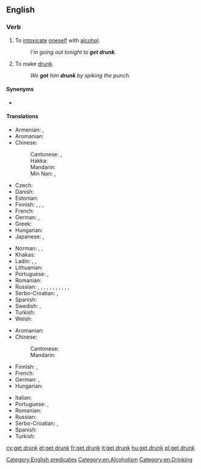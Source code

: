 ==English==

===Verb===
{{en-verb|gets drunk|getting drunk|got drunk|gotten drunk}}

# {{lb|en|intransitive}} To [[intoxicate]] [[oneself]] with [[alcohol]].
#: ''I'm going out tonight to '''get drunk'''.''
# {{lb|en|transitive}} To make [[drunk]].
#: ''We '''got''' him '''drunk''' by spiking the punch.''

====Synonyms====
* {{l|en|bedrink}} {{qual|archaic}}

====Translations====
{{trans-top|to intoxicate oneself with alcohol}}
* Armenian: {{t+|hy|հարբել}}, {{t|hy|արբենալ}}
* Aromanian: {{t|rup|mbet|alt=mi-mbet}}
* Chinese:
*: Cantonese: {{t|yue|飲醉|sc=Hani}}, {{t|yue|饮醉|tr=jam2 zeoi3|sc=Hani}}
*: Hakka: {{t|hak|食酒醉|tr=sṳ̍t-chiú-chui|sc=Hani}}
*: Mandarin: {{t+|cmn|喝醉|tr=hēzuì|sc=Hani}}
*: Min Nan: {{t|nan|燒酒醉|sc=Hani}}, {{t|nan|烧酒醉|tr=sio-chiú-chùi|sc=Hani}}
* Czech: {{t|cs|opít|alt=opít se}}
* Danish: {{t|da|blive fuld}}
* Estonian: {{t+|et|purju jääma}}
* Finnish: {{t+|fi|juopua}}, {{t+|fi|humaltua}}, {{t|fi|tulla juovuksiin}}, {{t|fi|tulla humalaan}}
* French: {{t+|fr|souler|alt=se souler}}
* German: {{t+|de|betrinken|alt=sich betrinken}}, {{t+|de|saufen}}
* Greek: {{t+|el|μεθώ}}
* Hungarian: {{t+|hu|berúg}}
* Japanese: {{t|ja|酔っ払う|tr=よっぱらう, yopparau|sc=Jpan}}, {{t+|ja|酔う|tr=よう, you|sc=Jpan}}
{{trans-mid}}
* Norman: {{t|nrf|bouaissonner}}, {{t|nrf|prendre eune tchuite}}, {{t|nrf|soûler|alt=sé soûler}}
* Khakas: {{t|kjh|изірерге|sc=Cyrl}}
* Ladin: {{t|lld|fe na steca}}, {{t|lld|fe na ciòca}}, {{t|lld|fe na bëusa}}
* Lithuanian: {{t+|lt|nusigerti}}
* Portuguese: {{t|pt|[[ficar]] [[bêbado]]/[[bêbedo]]}}, {{t|pt|[[embebedar]]-[[se]]}}
* Romanian: {{t+|ro|îmbăta|alt=a se îmbăta}}
* Russian: {{t+|ru|напива́ться|impf}}, {{t+|ru|напи́ться|pf}}, {{t+|ru|упива́ться|impf}}, {{t+|ru|упи́ться|pf}} {{qualifier|badly}}, {{t+|ru|нажира́ться|impf}}, {{t+|ru|нажра́ться|pf}} {{qualifier|disparagingly, rude}}, {{t+|ru|нализа́ться|pf}} {{qualifier|disparagingly, rude}}, {{t+|ru|назюзю́каться|pf}} {{qualifier|colloquial}}, {{t+|ru|наклю́каться|pf}} {{qualifier|colloquial}}, {{t+|ru|надра́ться|pf}} {{qualifier|colloquial}}, {{t+|ru|наре́заться|pf}} {{qualifier|colloquial}}, {{t+|ru|насоса́ться|pf}} {{qualifier|colloquial}}
* Serbo-Croatian: {{t+|sh|napiti|alt=nàpiti se}}, {{t+|sh|opiti|alt=òpiti se}}
* Spanish: {{t+|es|emborracharse}}
* Swedish: {{t|sv|bli berusad}}, {{t|sv|bli full}}
* Turkish: {{t+|tr|sarhoş olmak}}
* Welsh: {{t+|cy|meddwi}}
{{trans-bottom}}

{{trans-top|transitive; to make drunk}}
* Aromanian: {{t|rup|mbet}}
* Chinese:
*: Cantonese: {{t|yue|灌醉|tr=gun3 zeoi3|sc=Hani}}
*: Mandarin: {{t+|cmn|灌醉|tr=guànzuì|sc=Hani}}
* Finnish: {{t+|fi|juottaa}}, {{t+|fi|juovuttaa}}
* French: {{t+|fr|souler}}
* German: {{t+|de|betrunken}} {{t+|de|machen}}, {{t+|de|abfüllen}}
* Hungarian: {{t|hu|berúgat}}
{{trans-mid}}
* Italian: {{t+|it|ubriacarsi}}
* Portuguese: {{t|pt|[[deixar]] [[bêbado]]/[[bêbedo]]}}, {{t+|pt|embebedar}}
* Romanian: {{t+|ro|îmbăta}}
* Russian: {{t+|ru|напои́ть|pf}}
* Serbo-Croatian: {{t+|sh|nàpiti}}, {{t+|sh|òpiti}}
* Spanish: {{t+|es|emborrachar}}
* Turkish: {{t+|tr|sarhoş etmek}}
{{trans-bottom}}

[[Category:English predicates]]
[[Category:en:Alcoholism]]
[[Category:en:Drinking]]

[[cy:get drunk]]
[[et:get drunk]]
[[fr:get drunk]]
[[it:get drunk]]
[[hu:get drunk]]
[[pl:get drunk]]